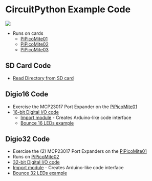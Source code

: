 = CircuitPython Example Code =

<img src="http://land-boards.com/blwiki/images/1/15/PiPicoMite01_Rev2_P18315-720px.jpg"></img>

* Runs on cards
** [http://land-boards.com/blwiki/index.php?title=PiPicoMite01 PiPicoMite01]
** [http://land-boards.com/blwiki/index.php?title=PiPicoMite02 PiPicoMite02]
** [http://land-boards.com/blwiki/index.php?title=PiPicoMite03 PiPicoMite03]

== SD Card Code ==

* [https://github.com/land-boards/RasPiPico/tree/main/CircuitPython/CircuitPython_Code/SD_Card Read Directory from SD card]

== Digio16 Code ==

* Exercise the MCP23017 Port Expander on the [http://land-boards.com/blwiki/index.php?title=PiPicoMite01 PiPicoMite01]
* [https://github.com/land-boards/RasPiPico/tree/main/CircuitPython/CircuitPython_Code/digio16 16-bit Digital I/O code]
** [https://github.com/land-boards/RasPiPico/blob/main/CircuitPython/CircuitPython_Code/digio16/PiPicoMite01_Digio16.py Import module] - Creates Arduino-like code interface
** [https://github.com/land-boards/RasPiPico/blob/main/CircuitPython/CircuitPython_Code/digio16/Digio16Test.py Bounce 16 LEDs example]

== Digio32 Code ==

* Exercise the (2) MCP23017 Port Expanders on the [http://land-boards.com/blwiki/index.php?title=PiPicoMite01 PiPicoMite01]
* Runs on [http://land-boards.com/blwiki/index.php?title=PiPicoMite02 PiPicoMite02]
* [https://github.com/land-boards/RasPiPico/tree/main/CircuitPython/CircuitPython_Code/digio32 32-bit Digital I/O code]
* [https://github.com/land-boards/RasPiPico/blob/main/CircuitPython/CircuitPython_Code/digio32/PiPicoMite02_Digio32.py Import module] - Creates Arduino-like code interface
* [https://github.com/land-boards/RasPiPico/blob/main/CircuitPython/CircuitPython_Code/digio32/Digio32Test.py Bounce 32 LEDs example]
